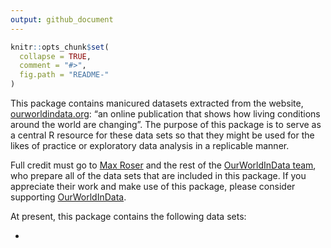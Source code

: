 ```yaml
---
output: github_document
---
```


<!-- README.md is generated from README.Rmd. Please edit that file -->

```r
knitr::opts_chunk$set(
  collapse = TRUE,
  comment = "#>",
  fig.path = "README-"
)
```

This package contains manicured datasets extracted from the website, [ourworldindata.org](https://ourworldindata.org): "an online publication that shows how living conditions around the world are changing". The purpose of this package is to serve as a central R resource for these data sets so that they might be used for the likes of practice or exploratory data analysis in a replicable manner.

Full credit must go to [Max Roser](http://www.maxroser.com/about/) and the rest of the [OurWorldInData team](https://ourworldindata.org/about/), who prepare all of the data sets that are included in this package. If you appreciate their work and make use of this package, please consider supporting [OurWorldInData](https://ourworldindata.org/support/).

At present, this package contains the following data sets:

- 

